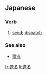 ==Japanese==
{{ja-kanjitab|送}}

===Verb===
{{ja-verb|kk|type=1|tr=trans|hira=おくる|rom=okuru}}

#[[send]]; [[dispatch]]

{{ja-go-ru|送|おく|oku}}

===See also===
*[[贈る]]

[[fr:送る]]
[[li:送る]]